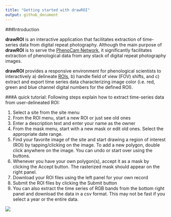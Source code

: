 ```yaml
---
title: "Getting started with drawROI"
output: github_document
---
```


###Introduction

**drawROI** is an interactive application that facilitates extraction of time-series data from digital repeat photography. 
Although the main purpose of **drawROI** is to serve the [PhenoCam Network](https://phenocam.nau.edu/), it significantly facilitates extraction of phenological data from any stack of digital repeat photography images.  


**drawROI** provides a responsive environment for phenological scientists to interactively a) delineate [ROIs](https://en.wikipedia.org/wiki/Region_of_interest), b) handle field of view (FOV) shifts, and c) extract and export time series data characterizing image color (i.e. red, green and blue channel digital numbers for the defined ROI).

###A quick tutorial:
Following steps explain how to extract time-series data from user-delineated ROI:

1. Select a site from the site menu
2. From the ROI menu, start a new ROI or just see old ones
3. Enter a description text and enter your name as the owner
4. From the mask menu, start with a new mask or edit old ones. Select the appropriate date range.
5. Find your favorite image of the site and start drawing a region of interest (ROI) by tapping/clicking on the image. To add a new polygon, double click anywhere on the image. You can undo or start over using the buttons.
6. Whenever you have your own polygon(s), accept it as a mask by clicking the Accept button. The rasterized mask should appear on the right panel.
7. Download your ROI files using the left panel for your own record
8. Submit the ROI files by clicking the Submit button
9. You can also extract the time series of RGB bands from the bottom right panel and download the data in a csv format. This may not be fast if you select a year or the entire data.

![](www/phenoCamROI.guide.png)